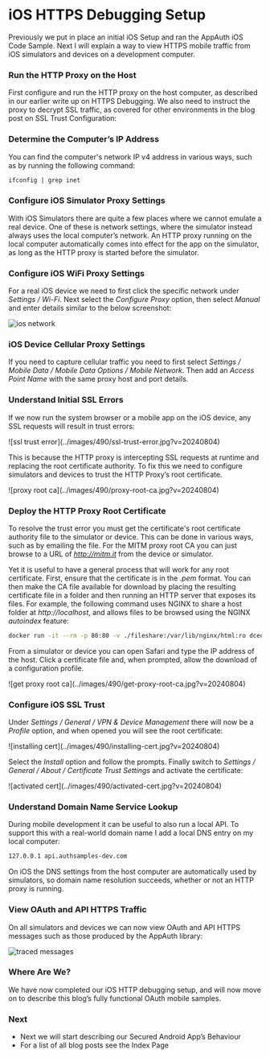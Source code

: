 # iOS HTTPS Debugging Setup

Previously we put in place an initial iOS Setup and ran the <Link href='/posts/ios-setup'>AppAuth iOS Code Sample</Link>. Next I will explain a way to view HTTPS mobile traffic from iOS simulators and devices on a development computer.

### Run the HTTP Proxy on the Host

First configure and run the HTTP proxy on the host computer, as described in our earlier write up on <Link href='/posts/http-debugging-setup'>HTTPS Debugging</Link>. We also need to instruct the proxy to decrypt SSL traffic, as covered for other environments in the blog post on <Link href='/posts/developer-ssl-setup'>SSL Trust Configuration</Link>:

### Determine the Computer’s IP Address

You can find the computer's network IP v4 address in various ways, such as by running the following command:

```markdown
ifconfig | grep inet
```

### Configure iOS Simulator Proxy Settings

With iOS Simulators there are quite a few places where we cannot emulate a real device. One of these is network settings, where the simulator instead always uses the local computer’s network. An HTTP proxy running on the local computer automatically comes into effect for the app on the simulator, as long as the HTTP proxy is started before the simulator.

### Configure iOS WiFi Proxy Settings

For a real iOS device we need to first click the specific network under *Settings / Wi-Fi*. Next select the *Configure Proxy* option, then select *Manual* and enter details similar to the below screenshot:

![ios network](../images/490/ios-network.jpg?v=20240804)

### iOS Device Cellular Proxy Settings

If you need to capture cellular traffic you need to first select *Settings / Mobile Data / Mobile Data Options / Mobile Network*. Then add an *Access Point Name* with the same proxy host and port details.

### Understand Initial SSL Errors

If we now run the system browser or a mobile app on the iOS device, any SSL requests will result in trust errors:

<div className='smallimage'>
![ssl trust error](../images/490/ssl-trust-error.jpg?v=20240804)
</div>

This is because the HTTP proxy is intercepting SSL requests at runtime and replacing the root certificate authority. To fix this we need to configure simulators and devices to trust the HTTP Proxy’s root certificate.

<div className='smallimage'>
![proxy root ca](../images/490/proxy-root-ca.jpg?v=20240804)
</div>

### Deploy the HTTP Proxy Root Certificate

To resolve the trust error you must get the certificate's root certificate authority file to the simulator or device. This can be done in various ways, such as by emailing the file. For the MITM proxy root CA you can just browse to a URL of *http://mitm.it* from the device or simulator.

Yet it is useful to have a general process that will work for any root certificate. First, ensure that the certificate is in the *.pem* format. You can then make the CA file available for download by placing the resulting certificate file in a folder and then running an HTTP server that exposes its files. For example, the following command uses NGINX to share a host folder at *http://localhost*, and allows files to be browsed using the NGINX *autoindex* feature:

```bash
docker run -it --rm -p 80:80 -v ./fileshare:/var/lib/nginx/html:ro dceoy/nginx-autoindex
```

From a simulator or device you can open Safari and type the IP address of the host. Click a certificate file and, when prompted, allow the download of a configuration profile.

<div className='smallimage'>
![get proxy root ca](../images/490/get-proxy-root-ca.jpg?v=20240804)
</div>

### Configure iOS SSL Trust

Under *Settings / General / VPN & Device Management* there will now be a *Profile* option, and when opened you will see the root certificate:

<div className='smallimage'>
![installing cert](../images/490/installing-cert.jpg?v=20240804)
</div>

Select the *Install* option and follow the prompts. Finally switch to *Settings / General / About / Certificate Trust Settings* and activate the certificate:

<div className='smallimage'>
![activated cert](../images/490/activated-cert.jpg?v=20240804)
</div>

### Understand Domain Name Service Lookup

During mobile development it can be useful to also run a local API. To support this with a real-world domain name I add a local DNS entry on my local computer:

```markdown
127.0.0.1 api.authsamples-dev.com
```

On iOS the DNS settings from the host computer are automatically used by simulators, so domain name resolution succeeds, whether or not an HTTP proxy is running.

### View OAuth and API HTTPS Traffic

On all simulators and devices we can now view OAuth and API HTTPS messages such as those produced by the AppAuth library:

![traced messages](../images/490/traced-messages.jpg)

### Where Are We?

We have now completed our iOS HTTP debugging setup, and will now move on to describe this blog’s fully functional OAuth mobile samples.

### Next

- Next we will start describing our <Link href='/posts/android-code-sample-overview'>Secured Android App’s Behaviour</Link>
- For a list of all blog posts see the <Link href='/posts/index'>Index Page</Link>
